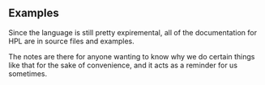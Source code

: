 ## Examples

Since the language is still pretty expiremental, all of the documentation for HPL are in source files and examples.

The notes are there for anyone wanting to know why we do certain things like that for the sake of convenience, and it acts as a reminder for us sometimes.

